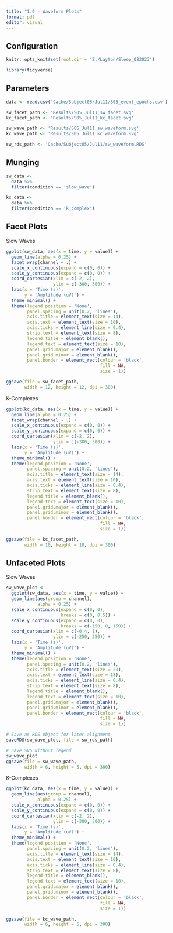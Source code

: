 ---
title: "1.9 - Waveform Plots"
format: pdf
editor: visual
---

## Configuration

```{r, setup, include = FALSE}
knitr::opts_knit$set(root.dir = 'Z:/Layton/Sleep_083023')
```

```{r}
library(tidyverse)
```

## Parameters

```{r}
data <- read.csv('Cache/Subject05/Jul11/S05_event_epochs.csv')

sw_facet_path <- 'Results/S05_Jul11_sw_facet.svg'
kc_facet_path <- 'Results/S05_Jul11_kc_facet.svg'

sw_wave_path <- 'Results/S05_Jul11_sw_waveform.svg'
kc_wave_path <- 'Results/S05_Jul11_kc_waveform.svg'

sw_rds_path <- 'Cache/Subject05/Jul11/sw_waveform.RDS'
```

## Munging

```{r}
sw_data <-
  data %>%
  filter(condition == 'slow_wave')

kc_data <- 
  data %>%
  filter(condition == 'k_complex')
```

## Facet Plots

Slow Waves

```{r}
ggplot(sw_data, aes(x = time, y = value)) +
  geom_line(alpha = 0.25) + 
  facet_wrap(channel ~ .) + 
  scale_x_continuous(expand = c(0, 0)) +
  scale_y_continuous(expand = c(0, 0)) +
  coord_cartesian(xlim = c(-2, 2), 
                  ylim = c(-300, 300)) + 
  labs(x = 'Time (s)', 
       y = 'Amplitude (uV)') +
  theme_minimal() + 
  theme(legend.position = 'None',
        panel.spacing = unit(0.2, 'lines'), 
        axis.title = element_text(size = 14),
        axis.text = element_text(size = 10),
        axis.ticks = element_line(size = 0.4),
        strip.text = element_text(size = 8),
        legend.title = element_blank(),
        legend.text = element_text(size = 10),
        panel.grid.major = element_blank(),
        panel.grid.minor = element_blank(),
        panel.border = element_rect(colour = 'black', 
                                    fill = NA, 
                                    size = 1))

ggsave(file = sw_facet_path, 
       width = 12, height = 12, dpi = 300)
```

K-Complexes

```{r}
ggplot(kc_data, aes(x = time, y = value)) +
  geom_line(alpha = 0.25) + 
  facet_wrap(channel ~ .) + 
  scale_x_continuous(expand = c(0, 0)) +
  scale_y_continuous(expand = c(0, 0)) +
  coord_cartesian(xlim = c(-2, 2), 
                  ylim = c(-300, 300)) + 
  labs(x = 'Time (s)', 
       y = 'Amplitude (uV)') +
  theme_minimal() + 
  theme(legend.position = 'None',
        panel.spacing = unit(0.2, 'lines'), 
        axis.title = element_text(size = 14),
        axis.text = element_text(size = 10),
        axis.ticks = element_line(size = 0.4),
        strip.text = element_text(size = 8),
        legend.title = element_blank(),
        legend.text = element_text(size = 10),
        panel.grid.major = element_blank(),
        panel.grid.minor = element_blank(),
        panel.border = element_rect(colour = 'black', 
                                    fill = NA, 
                                    size = 1))

ggsave(file = kc_facet_path, 
       width = 10, height = 10, dpi = 300)
```

## Unfaceted Plots

Slow Waves

```{r}
sw_wave_plot <- 
  ggplot(sw_data, aes(x = time, y = value)) +
  geom_line(aes(group = channel),
            alpha = 0.25) + 
  scale_x_continuous(expand = c(0, 0),
                     breaks = c(0, 0.5)) +
  scale_y_continuous(expand = c(0, 0),
                     breaks = c(-150, 0, 150)) +
  coord_cartesian(xlim = c(-0.4, 1), 
                  ylim = c(-250, 250)) + 
  labs(x = 'Time (s)', 
       y = 'Amplitude (uV)') +
  theme_minimal() + 
  theme(legend.position = 'None',
        panel.spacing = unit(0.2, 'lines'), 
        axis.title = element_text(size = 20),
        axis.text = element_text(size = 18),
        axis.ticks = element_line(size = 0.4),
        strip.text = element_text(size = 8),
        legend.title = element_blank(),
        legend.text = element_text(size = 10),
        panel.grid.major = element_blank(),
        panel.grid.minor = element_blank(),
        panel.border = element_rect(colour = 'black', 
                                    fill = NA, 
                                    size = 1))
```

```{r}
# Save as RDS object for later alignment
saveRDS(sw_wave_plot, file = sw_rds_path) 

# Save SVG without legend
sw_wave_plot
ggsave(file = sw_wave_path, 
       width = 6, height = 5, dpi = 300)
```

K-Complexes

```{r}
ggplot(kc_data, aes(x = time, y = value)) +
  geom_line(aes(group = channel),
            alpha = 0.25) + 
  scale_x_continuous(expand = c(0, 0)) +
  scale_y_continuous(expand = c(0, 0)) +
  coord_cartesian(xlim = c(-2, 2), 
                  ylim = c(-300, 300)) + 
  labs(x = 'Time (s)', 
       y = 'Amplitude (uV)') +
  theme_minimal() + 
  theme(legend.position = 'None',
        panel.spacing = unit(0.2, 'lines'), 
        axis.title = element_text(size = 14),
        axis.text = element_text(size = 10),
        axis.ticks = element_line(size = 0.4),
        strip.text = element_text(size = 8),
        legend.title = element_blank(),
        legend.text = element_text(size = 10),
        panel.grid.major = element_blank(),
        panel.grid.minor = element_blank(),
        panel.border = element_rect(colour = 'black', 
                                    fill = NA, 
                                    size = 1))

ggsave(file = kc_wave_path, 
       width = 6, height = 5, dpi = 300)
```
